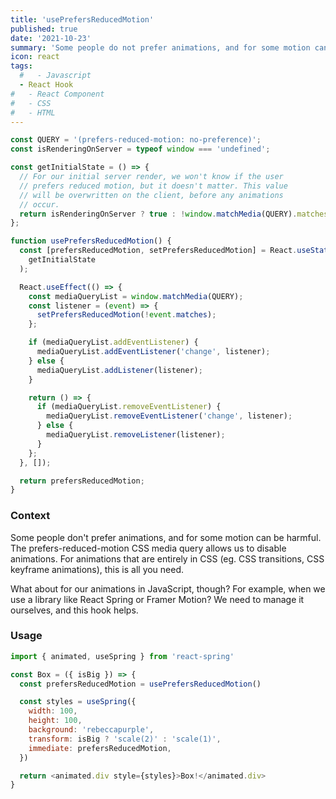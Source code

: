 ```yaml
---
title: 'usePrefersReducedMotion'
published: true
date: '2021-10-23'
summary: 'Some people do not prefer animations, and for some motion can be harmful. The prefers-reduced-motion CSS media query allows us to disable animations.'
icon: react
tags:
  #   - Javascript
  - React Hook
#   - React Component
#   - CSS
#   - HTML
---
```


<CodeBlock>

```javascript
const QUERY = '(prefers-reduced-motion: no-preference)';
const isRenderingOnServer = typeof window === 'undefined';

const getInitialState = () => {
  // For our initial server render, we won't know if the user
  // prefers reduced motion, but it doesn't matter. This value
  // will be overwritten on the client, before any animations
  // occur.
  return isRenderingOnServer ? true : !window.matchMedia(QUERY).matches;
};

function usePrefersReducedMotion() {
  const [prefersReducedMotion, setPrefersReducedMotion] = React.useState(
    getInitialState
  );

  React.useEffect(() => {
    const mediaQueryList = window.matchMedia(QUERY);
    const listener = (event) => {
      setPrefersReducedMotion(!event.matches);
    };

    if (mediaQueryList.addEventListener) {
      mediaQueryList.addEventListener('change', listener);
    } else {
      mediaQueryList.addListener(listener);
    }

    return () => {
      if (mediaQueryList.removeEventListener) {
        mediaQueryList.removeEventListener('change', listener);
      } else {
        mediaQueryList.removeListener(listener);
      }
    };
  }, []);

  return prefersReducedMotion;
}
```

</CodeBlock>

### Context

Some people don't prefer animations, and for some motion can be harmful. The prefers-reduced-motion CSS media query allows us to disable animations. For animations that are entirely in CSS (eg. CSS transitions, CSS keyframe animations), this is all you need.

What about for our animations in JavaScript, though? For example, when we use a library like React Spring or Framer Motion? We need to manage it ourselves, and this hook helps.

### Usage

<CodeBlock>

```js title="prefersReducedMotionExample.jsx"
import { animated, useSpring } from 'react-spring'

const Box = ({ isBig }) => {
  const prefersReducedMotion = usePrefersReducedMotion()

  const styles = useSpring({
    width: 100,
    height: 100,
    background: 'rebeccapurple',
    transform: isBig ? 'scale(2)' : 'scale(1)',
    immediate: prefersReducedMotion,
  })

  return <animated.div style={styles}>Box!</animated.div>
}
```

</CodeBlock>
